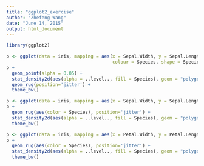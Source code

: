 ---
title: "ggplot2_exercise"
author: "Zhefeng Wang"
date: "June 14, 2015"
output: html_document
---


```{r}
library(ggplot2)
```

```{r}

p <- ggplot(data = iris, mapping = aes(x = Sepal.Width, y = Sepal.Length,
                                       colour = Species, shape = Species))
p +
  geom_point(alpha = 0.05) +
  stat_density2d(aes(alpha = ..level.., fill = Species), geom = "polygon") + 
  geom_rug(position='jitter') +
  theme_bw()
```

```{r}
p <- ggplot(data = iris, mapping = aes(x = Sepal.Width, y = Sepal.Length))
p +
  geom_rug(aes(color = Species), position='jitter') +
  stat_density2d(aes(alpha = ..level.., fill = Species), geom = "polygon") + 
  theme_bw()
```
```{r}
p <- ggplot(data = iris, mapping = aes(x = Petal.Width, y = Petal.Length))
p +
  geom_rug(aes(color = Species), position='jitter') +
  stat_density2d(aes(alpha = ..level.., fill = Species), geom = "polygon") + 
  theme_bw() 
```

